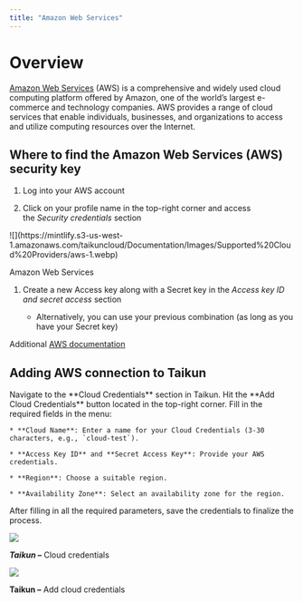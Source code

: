 ```yaml
---
title: "Amazon Web Services"
---
```


# Overview

[Amazon Web Services](https://aws.amazon.com/) (AWS) is a comprehensive and widely used cloud computing platform offered by Amazon, one of the world’s largest e-commerce and technology companies. AWS provides a range of cloud services that enable individuals, businesses, and organizations to access and utilize computing resources over the Internet.

## Where to find the Amazon Web Services (AWS) security key

1. Log into your AWS account

2. Click on your profile name in the top-right corner and access the *Security credentials* section

<Frame caption="Amazon Web Services (AWS) security key">
  ![](https://mintlify.s3-us-west-1.amazonaws.com/taikuncloud/Documentation/Images/Supported%20Cloud%20Providers/aws-1.webp)
</Frame>

Amazon Web Services

1. Create a new Access key along with a Secret key in the *Access key ID and secret access* section

   * Alternatively, you can use your previous combination (as long as you have your Secret key)

Additional [AWS documentation](https://aws.amazon.com/blogs/security/wheres-my-secret-access-key/)

## Adding AWS connection to Taikun

<Steps>
  <Step title="Switch to Cloud Credentials">
    Navigate to the **Cloud Credentials** section in Taikun.
  </Step>

  <Step title="Add Cloud Credentials">
    Hit the **Add Cloud Credentials** button located in the top-right corner.
  </Step>

  <Step title="Specify Parameters">
    Fill in the required fields in the menu:

    * **Cloud Name**: Enter a name for your Cloud Credentials (3-30 characters, e.g., `cloud-test`).

    * **Access Key ID** and **Secret Access Key**: Provide your AWS credentials.

    * **Region**: Choose a suitable region.

    * **Availability Zone**: Select an availability zone for the region.
  </Step>

  <Step title="Save Your Credentials">
    After filling in all the required parameters, save the credentials to finalize the process.
  </Step>
</Steps>

![](https://rgw.cloudpoint.tcpro.cz/swift/v1/KEY_0efe203c42c0402f9402a570302dc066/new-docs/cloud%20providers/aws.1.webp)

***Taikun –*** Cloud credentials

![](https://rgw.cloudpoint.tcpro.cz/swift/v1/KEY_0efe203c42c0402f9402a570302dc066/new-docs/cloud%20providers/aws.2.webp)

**Taikun –** Add cloud credentials